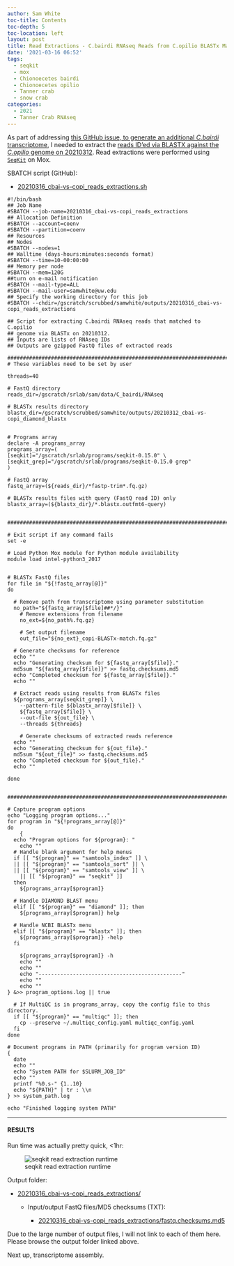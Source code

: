 ```yaml
---
author: Sam White
toc-title: Contents
toc-depth: 5
toc-location: left
layout: post
title: Read Extractions - C.bairdi RNAseq Reads from C.opilio BLASTx Matches with seqkit on Mox
date: '2021-03-16 06:52'
tags:
  - seqkit
  - mox
  - Chionoecetes bairdi
  - Chionoecetes opilio
  - Tanner crab
  - snow crab
categories:
  - 2021
  - Tanner Crab RNAseq
---
```

As part of addressing [this GitHub issue, to generate an additional _C.bairdi_ transcriptome](https://github.com/RobertsLab/resources/issues/1135), I needed to extract the [reads ID'ed via BLASTX against the _C.opilio_ genome on 20210312](https://robertslab.github.io/sams-notebook/posts/2021/2021-03-12-DIAMOND-BLASTx---C.bairdi-RNAseq-vs-C.opilio-Genome-Proteins-on-Mox/). Read extractions were performed using [`SeqKit`](https://bioinf.shenwei.me/seqkit/) on Mox.

SBATCH script (GitHub):

- [20210316_cbai-vs-copi_reads_extractions.sh](https://github.com/RobertsLab/sams-notebook/blob/master/sbatch_scripts/20210316_cbai-vs-copi_reads_extractions.sh)

```shell
#!/bin/bash
## Job Name
#SBATCH --job-name=20210316_cbai-vs-copi_reads_extractions
## Allocation Definition
#SBATCH --account=coenv
#SBATCH --partition=coenv
## Resources
## Nodes
#SBATCH --nodes=1
## Walltime (days-hours:minutes:seconds format)
#SBATCH --time=10-00:00:00
## Memory per node
#SBATCH --mem=120G
##turn on e-mail notification
#SBATCH --mail-type=ALL
#SBATCH --mail-user=samwhite@uw.edu
## Specify the working directory for this job
#SBATCH --chdir=/gscratch/scrubbed/samwhite/outputs/20210316_cbai-vs-copi_reads_extractions

## Script for extracting C.bairdi RNAseq reads that matched to C.opilio
## genome via BLASTx on 20210312.
## Inputs are lists of RNAseq IDs
## Outputs are gzipped FastQ files of extracted reads

###################################################################################
# These variables need to be set by user

threads=40

# FastQ directory
reads_dir=/gscratch/srlab/sam/data/C_bairdi/RNAseq

# BLASTx results directory
blastx_dir=/gscratch/scrubbed/samwhite/outputs/20210312_cbai-vs-copi_diamond_blastx


# Programs array
declare -A programs_array
programs_array=(
[seqkit]="/gscratch/srlab/programs/seqkit-0.15.0" \
[seqkit_grep]="/gscratch/srlab/programs/seqkit-0.15.0 grep"
)

# FastQ array
fastq_array=(${reads_dir}/*fastp-trim*.fq.gz)

# BLASTx results files with query (FastQ read ID) only
blastx_array=(${blastx_dir}/*.blastx.outfmt6-query)


###################################################################################

# Exit script if any command fails
set -e

# Load Python Mox module for Python module availability
module load intel-python3_2017


# BLASTx FastQ files
for file in "${!fastq_array[@]}"
do

  # Remove path from transcriptome using parameter substitution
  no_path="${fastq_array[$file]##*/}"
	# Remove extensions from filename
	no_ext=${no_path%.fq.gz}

	# Set output filename
	out_file="${no_ext}_copi-BLASTx-match.fq.gz"

  # Generate checksums for reference
  echo ""
  echo "Generating checksum for ${fastq_array[$file]}."
  md5sum "${fastq_array[$file]}" >> fastq.checksums.md5
  echo "Completed checksum for ${fastq_array[$file]}."
  echo ""

  # Extract reads using results from BLASTx files
  ${programs_array[seqkit_grep]} \
	--pattern-file ${blastx_array[$file]} \
	${fastq_array[$file]} \
	--out-file ${out_file} \
	--threads ${threads}

	# Generate checksums of extracted reads reference
  echo ""
  echo "Generating checksum for ${out_file}."
  md5sum "${out_file}" >> fastq.checksums.md5
  echo "Completed checksum for ${out_file}."
  echo ""

done


###################################################################################

# Capture program options
echo "Logging program options..."
for program in "${!programs_array[@]}"
do
	{
  echo "Program options for ${program}: "
	echo ""
  # Handle blank argument for help menus
  if [[ "${program}" == "samtools_index" ]] \
  || [[ "${program}" == "samtools_sort" ]] \
  || [[ "${program}" == "samtools_view" ]] \
	|| [[ "${program}" == "seqkit" ]]
  then
    ${programs_array[$program]}

  # Handle DIAMOND BLAST menu
  elif [[ "${program}" == "diamond" ]]; then
    ${programs_array[$program]} help

  # Handle NCBI BLASTx menu
  elif [[ "${program}" == "blastx" ]]; then
    ${programs_array[$program]} -help
  fi

	${programs_array[$program]} -h
	echo ""
	echo ""
	echo "----------------------------------------------"
	echo ""
	echo ""
} &>> program_options.log || true

  # If MultiQC is in programs_array, copy the config file to this directory.
  if [[ "${program}" == "multiqc" ]]; then
  	cp --preserve ~/.multiqc_config.yaml multiqc_config.yaml
  fi
done

# Document programs in PATH (primarily for program version ID)
{
  date
  echo ""
  echo "System PATH for $SLURM_JOB_ID"
  echo ""
  printf "%0.s-" {1..10}
  echo "${PATH}" | tr : \\n
} >> system_path.log

echo "Finished logging system PATH"
```


---

#### RESULTS

Run time was actually pretty quick, <1hr:

![seqkit read extraction runtime](https://github.com/RobertsLab/sams-notebook/blob/master/images/screencaps/20210316_cbai-vs-copi_reads_extractions_runtime.png?raw=true)

Output folder:

- [20210316_cbai-vs-copi_reads_extractions/](https://gannet.fish.washington.edu/Atumefaciens/20210316_cbai-vs-copi_reads_extractions/)

  - Input/output FastQ files/MD5 checksums (TXT):

    - [20210316_cbai-vs-copi_reads_extractions/fastq.checksums.md5](https://gannet.fish.washington.edu/Atumefaciens/20210316_cbai-vs-copi_reads_extractions/fastq.checksums.md5)


Due to the large number of output files, I will not link to each of them here. Please browse the output folder linked above.

Next up, transcriptome assembly.
